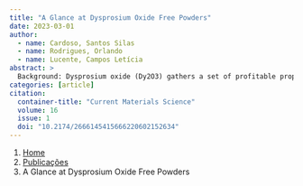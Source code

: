 ```yaml
---
title: "A Glance at Dysprosium Oxide Free Powders"
date: 2023-03-01
author:
  - name: Cardoso, Santos Silas
  - name: Rodrigues, Orlando
  - name: Lucente, Campos Letícia
abstract: > 
  Background: Dysprosium oxide (Dy2O3) gathers a set of profitable properties with a wide range of applications, including energy and astronomy. Particular characteristics directly influence the formation and features of materials by colloidal processing. The main purpose of this paper is to carry out a powder characterization of Dy2O3 particles. The findings reported are worthwhile parameters to advance in the formulation of new smart materials for radiation dosimetry. Methods: Dy2O3 powders were characterized by XRD, PCS, SEM, pynometric density (ρ), FTIR, ICP, EPR, and zeta potential (ζ). Results: The powdered samples exhibited as main features a cubic C-type structure following the RE-polymorphic diagram, a mean particle size distribution with d50 of 389nm, and pynometric density of 7.94g.cm-3. The EPR spectra revealed three distinct peaks, p1, p2, and p3, with the following g values: 2.3121, 2.1565, and 2.1146. In addition, the nanoparticles presented high stability at pH 5.5 and a ζ-value of textbar49.7textbarmV. Conclusion: The powder characterization of Dy2O3 powders was reported. The results achieved in this study may be considered worthwhile parameters to advance in the formulation of Dy2O3- based materials for radiation dosimetry.
categories: [article]
citation: 
  container-title: "Current Materials Science"
  volume: 16
  issue: 1
  doi: "10.2174/2666145415666220602152634"
---
```


```{=html}
<nav aria-label="breadcrumb">
  <ol class="breadcrumb">
    <li class="breadcrumb-item"><a href="../../index.html">Home</a></li>
    <li class="breadcrumb-item"><a href="../index.html">Publicações</a></li>
    <li class="breadcrumb-item active" aria-current="page">A Glance at Dysprosium Oxide Free Powders</li>
  </ol>
</nav>
```
